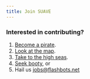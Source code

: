 ```yaml
---
title: Join SUAVE
---
```


### Interested in contributing?

1. [Become a pirate](https://www.youtube.com/watch?v=T0fAznO1wA8).
2. [Look at the map](https://github.com/flashbots/suave-geth).
2. [Take to the high seas](https://www.flashbots.net/jobs).
3. [Seek booty](https://github.com/flashbots/mev-research/blob/main/grants.md), or 
4. Hail us jobs@flashbots.net
